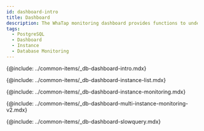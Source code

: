 ```yaml
---
id: dashboard-intro
title: Dashboard
description: The WhaTap monitoring dashboard provides functions to understand the overall status of a project at a glance.
tags:
  - PostgreSQL
  - Dashboard
  - Instance
  - Database Monitoring
---
```


{@include: ../common-items/_db-dashboard-intro.mdx}  

{@include: ../common-items/_db-dashboard-instance-list.mdx}

{@include: ../common-items/_db-dashboard-instance-monitoring.mdx}  

{@include: ../common-items/_db-dashboard-multi-instance-monitoring-v2.mdx}

{@include: ../common-items/_db-dashboard-slowquery.mdx}
